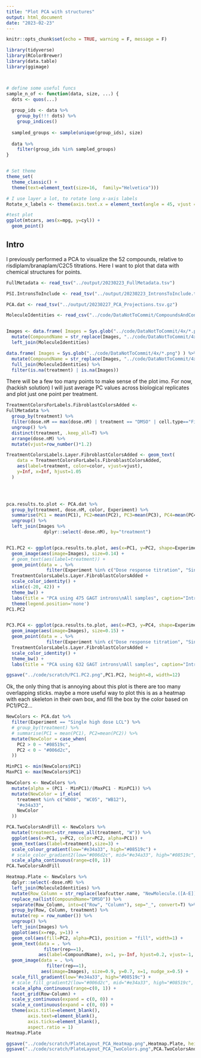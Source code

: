 ```yaml
---
title: "Plot PCA with structures"
output: html_document
date: "2023-02-23"
---
```


```r
knitr::opts_chunk$set(echo = TRUE, warning = F, message = F)

library(tidyverse)
library(RColorBrewer)
library(data.table)
library(ggimage)



# define some useful funcs
sample_n_of <- function(data, size, ...) {
  dots <- quos(...)
  
  group_ids <- data %>% 
    group_by(!!! dots) %>% 
    group_indices()
  
  sampled_groups <- sample(unique(group_ids), size)
  
  data %>% 
    filter(group_ids %in% sampled_groups)
}


# Set theme
theme_set(
  theme_classic() +
  theme(text=element_text(size=16,  family="Helvetica")))

# I use layer a lot, to rotate long x-axis labels
Rotate_x_labels <- theme(axis.text.x = element_text(angle = 45, vjust = 1, hjust=1))

#test plot
ggplot(mtcars, aes(x=mpg, y=cyl)) +
  geom_point()


```

## Intro

I previously performed a PCA to visualize the 52 compounds, relative to risdiplam/branaplam/C2C5 titrations. Here I want to plot that data with chemical structures for points.

```r
FullMetadata <- read_tsv("../output/20230223_FullMetadata.tsv")

PSI.IntronsToInclude <- read_tsv("../output/20230223_IntronsToInclude.tsv.gz")

PCA.dat <- read_tsv("../output/20230227_PCA_Projections.tsv.gz")

MoleculeIdentities <- read_csv("../code/DataNotToCommit/CompoundsAndConcentrations_ZT.csv")


Images <- data.frame( Images = Sys.glob("../code/DataNotToCommit/4x/*.png") ) %>%
  mutate(CompoundName = str_replace(Images, "../code/DataNotToCommit/4x/(.+?).png", "\\1")) %>%
  left_join(MoleculeIdentities)

data.frame( Images = Sys.glob("../code/DataNotToCommit/4x/*.png") ) %>%
  mutate(CompoundName = str_replace(Images, "../code/DataNotToCommit/4x/(.+?).png", "\\1")) %>%
  full_join(MoleculeIdentities) %>%
  filter(is.na(treatment) | is.na(Images))

```

There will be a few too many points to make sense of the plot imo. For now, (hackish solution) I will just average PC values across biological replicates and plot just one point per treatment.

```r
TreatmentColorsForLabels.FibroblastColorsAdded <-
FullMetadata %>%
  group_by(treatment) %>%
  filter(dose.nM == max(dose.nM) | treatment == "DMSO" | cell.type=="Fibroblast") %>%
  ungroup() %>%
  distinct(treatment, .keep_all=T) %>%
  arrange(dose.nM) %>%
  mutate(vjust=row_number()*1.2)

TreatmentColorsLabels.Layer.FibroblastColorsAdded <- geom_text(
    data = TreatmentColorsForLabels.FibroblastColorsAdded, 
    aes(label=treatment, color=color, vjust=vjust),
    y=Inf, x=Inf, hjust=1.05
  )

  


pca.results.to.plot <- PCA.dat %>%
  group_by(treatment, dose.nM, color, Experiment) %>%
  summarise(PC1 = mean(PC1), PC2=mean(PC2), PC3=mean(PC3), PC4=mean(PC4), PC5=mean(PC5)) %>%
  ungroup() %>%
  left_join(Images %>%
              dplyr::select(-dose.nM), by="treatment")


PC1.PC2 <- ggplot(pca.results.to.plot, aes(x=PC1, y=PC2, shape=Experiment)) +
  geom_image(aes(image=Images), size=0.14) +
  # geom_text(aes(label=treatment)) +
  geom_point(data = . %>%
               filter(Experiment %in% c("Dose response titration", "Single high dose fibroblast")), aes(color=color)) +
  TreatmentColorsLabels.Layer.FibroblastColorsAdded +
  scale_color_identity() +
  xlim(c(-20, 42)) +
  theme_bw() +
  labs(title = "PCA using 475 GAGT introns\nAll samples", caption="Introns based on being significant in any contrast") +
  theme(legend.position='none')
PC1.PC2


PC3.PC4 <- ggplot(pca.results.to.plot, aes(x=PC3, y=PC4, shape=Experiment)) +
  geom_image(aes(image=Images), size=0.15) +
  geom_point(data = . %>%
               filter(Experiment %in% c("Dose response titration", "Single high dose fibroblast")), aes(color=color)) +
  TreatmentColorsLabels.Layer.FibroblastColorsAdded +
  scale_color_identity() +
  theme_bw() +
  labs(title = "PCA using 632 GAGT introns\nAll samples", caption="Introns based on being significant in any contrast")


```

```r
ggsave("../code/scratch/PC1.PC2.png",PC1.PC2, height=8, width=12)

```


Ok, the only thing that is annoying about this plot is there are too many overlapping sticks. maybe a more useful way to plot this is as a heatmap with each skeleton in their own box, and fill the box by the color based on PC1/PC2...

```r
NewColors <- PCA.dat %>%
  filter(Experiment == "Single high dose LCL") %>%
  # group_by(treatment) %>%
  # summarise(PC1 = mean(PC1), PC2=mean(PC2)) %>%
  mutate(NewColor = case_when(
    PC2 > 0 ~ "#08519c",
    PC2 < 0 ~ "#006d2c",
  ))

MinPC1 <- min(NewColors$PC1)
MaxPC1 <- max(NewColors$PC1)

NewColors <- NewColors %>%
  mutate(alpha = (PC1 - MinPC1)/(MaxPC1 - MinPC1)) %>%
  mutate(NewColor = if_else(
    treatment %in% c("WD08", "WC05", "WB12"),
    "#e34a33",
    NewColor
  ))

PCA.TwoColorsAndFill <- NewColors %>%
  mutate(treatment=str_remove_all(treatment, "W")) %>%
  ggplot(aes(x=PC1, y=PC2, color=PC2, alpha=PC1)) +
  geom_text(aes(label=treatment),size=3) +
  scale_colour_gradient(low="#e34a33", high="#08519c") +
  # scale_color_gradient2(low="#006d2c", mid="#e34a33", high="#08519c", midpoint=-5) +
  scale_alpha_continuous(range=c(0, 1))
PCA.TwoColorsAndFill

Heatmap.Plate <- NewColors %>%
  dplyr::select(-dose.nM) %>%
  left_join(MoleculeIdentities) %>%
  mutate(Row_Column = str_replace(leafcutter.name, "NewMolecule.([A-E])(\\d+).[1-6]$", "\\1_\\2")) %>%
  replace_na(list(CompoundName="DMSO")) %>%
  separate(Row_Column, into=c("Row", "Column"), sep="_", convert=T) %>%
  group_by(Row, Column, treatment) %>%
  mutate(rep = row_number()) %>%
  ungroup() %>%
  left_join(Images) %>%
  ggplot(aes(x=rep, y=1)) +
  geom_col(aes(fill=PC2, alpha=PC1), position = "fill", width=1) + 
  geom_text(data = . %>%
              filter(rep==1),
            aes(label=CompoundName), x=1, y=-Inf, hjust=0.2, vjust=-1, size=2.5) +
  geom_image(data = . %>%
               filter(rep==1),
             aes(image=Images), size=0.9, y=0.7, x=1, nudge_x=0.5) +
  scale_fill_gradient(low="#e34a33", high="#08519c") +
  # scale_fill_gradient2(low="#006d2c", mid="#e34a33", high="#08519c", midpoint=-5) +
  scale_alpha_continuous(range=c(0, 1)) +
  facet_grid(Row~Column) +
  scale_y_continuous(expand = c(0, 0)) + 
  scale_x_continuous(expand = c(0, 0)) +
  theme(axis.title=element_blank(),
        axis.text=element_blank(),
        axis.ticks=element_blank(),
        aspect.ratio = 1)
Heatmap.Plate

```

```r
ggsave("../code/scratch/PlateLayout_PCA_Heatmap.png",Heatmap.Plate, height=6, width=12)
ggsave("../code/scratch/PlateLayout_PCA_TwoColors.png",PCA.TwoColorsAndFill, height=6, width=7)

```


